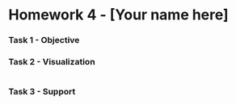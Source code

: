 Homework 4 - [Your name here]
========================================================

### Task 1 - Objective


### Task 2 - Visualization

```r

```


### Task 3 - Support

